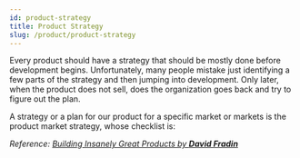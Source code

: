 ```yaml
---
id: product-strategy
title: Product Strategy
slug: /product/product-strategy
---
```



Every product should have a strategy that should be mostly done before development begins. Unfortunately, many people mistake just identifying a few parts of the strategy and then jumping into development. Only later, when the product does not sell, does the organization goes back and try to figure out the plan.

A strategy or a plan for our product for a specific market or markets is the product market strategy, whose checklist is:

<DocCardList />

_Reference: [Building Insanely Great Products by **David Fradin**](https://arantespp.com/books/building-insanely-great-products)_
